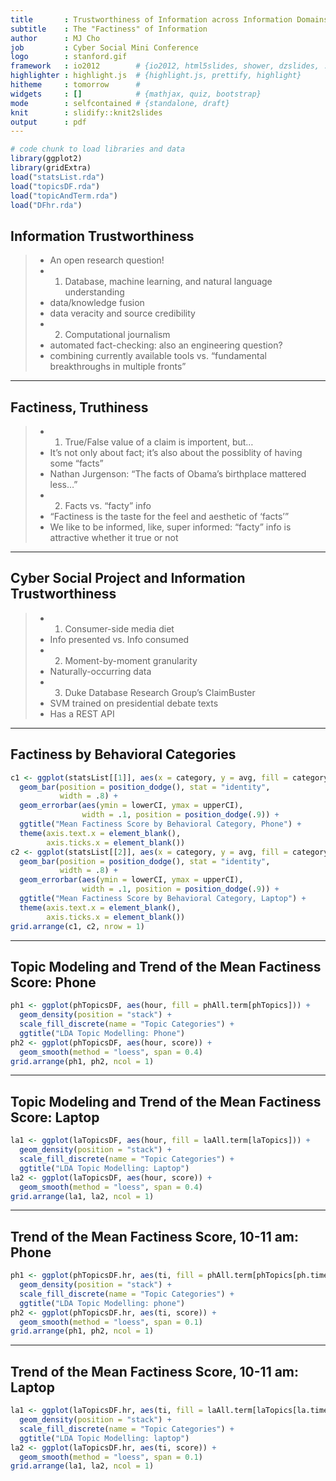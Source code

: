 ```yaml
---
title       : Trustworthiness of Information across Information Domains
subtitle    : The "Factiness" of Information
author      : MJ Cho
job         : Cyber Social Mini Conference
logo        : stanford.gif
framework   : io2012        # {io2012, html5slides, shower, dzslides, ...}
highlighter : highlight.js  # {highlight.js, prettify, highlight}
hitheme     : tomorrow      # 
widgets     : []            # {mathjax, quiz, bootstrap}
mode        : selfcontained # {standalone, draft}
knit        : slidify::knit2slides
output      : pdf
---
```


```r
# code chunk to load libraries and data
library(ggplot2)
library(gridExtra)
load("statsList.rda")
load("topicsDF.rda")
load("topicAndTerm.rda")
load("DFhr.rda")
```

## Information Trustworthiness
>- An open research question!
>- 1. Database, machine learning, and natural language understanding
  - data/knowledge fusion
  - data veracity and source credibility
>- 2. Computational journalism 
  - automated fact-checking: also an engineering question?
  - combining currently available tools vs. "fundamental breakthroughs in multiple fronts"

---

## Factiness, Truthiness
>- 1. True/False value of a claim is importent, but...
  - It's not only about fact; it's also about the possiblity of having some "facts"
  - Nathan Jurgenson: "The facts of Obama’s birthplace mattered less..."
>- 2. Facts vs. "facty" info
  - "Factiness is the taste for the feel and aesthetic of 'facts'" 
  - We like to be informed, like, super informed: "facty" info is attractive whether it true or not

---

## Cyber Social Project and Information Trustworthiness
>- 1. Consumer-side media diet
  - Info presented vs. Info consumed
>- 2. Moment-by-moment granularity
  - Naturally-occurring data
>- 3. Duke Database Research Group's ClaimBuster
  - SVM trained on presidential debate texts
  - Has a REST API

---

## Factiness by Behavioral Categories
```r
c1 <- ggplot(statsList[[1]], aes(x = category, y = avg, fill = category)) + 
  geom_bar(position = position_dodge(), stat = "identity",
           width = .8) +
  geom_errorbar(aes(ymin = lowerCI, ymax = upperCI),
                width = .1, position = position_dodge(.9)) +
  ggtitle("Mean Factiness Score by Behavioral Category, Phone") + 
  theme(axis.text.x = element_blank(),
        axis.ticks.x = element_blank())
c2 <- ggplot(statsList[[2]], aes(x = category, y = avg, fill = category)) + 
  geom_bar(position = position_dodge(), stat = "identity",
           width = .8) +
  geom_errorbar(aes(ymin = lowerCI, ymax = upperCI),
                width = .1, position = position_dodge(.9)) +
  ggtitle("Mean Factiness Score by Behavioral Category, Laptop") + 
  theme(axis.text.x = element_blank(),
        axis.ticks.x = element_blank())
grid.arrange(c1, c2, nrow = 1)
```

---

## Topic Modeling and Trend of the Mean Factiness Score: Phone
```r
ph1 <- ggplot(phTopicsDF, aes(hour, fill = phAll.term[phTopics])) + 
  geom_density(position = "stack") + 
  scale_fill_discrete(name = "Topic Categories") + 
  ggtitle("LDA Topic Modelling: Phone")
ph2 <- ggplot(phTopicsDF, aes(hour, score)) + 
  geom_smooth(method = "loess", span = 0.4)
grid.arrange(ph1, ph2, ncol = 1)
```

---

## Topic Modeling and Trend of the Mean Factiness Score: Laptop
```r
la1 <- ggplot(laTopicsDF, aes(hour, fill = laAll.term[laTopics])) + 
  geom_density(position = "stack") + 
  scale_fill_discrete(name = "Topic Categories") + 
  ggtitle("LDA Topic Modelling: Laptop")
la2 <- ggplot(laTopicsDF, aes(hour, score)) + 
  geom_smooth(method = "loess", span = 0.4)
grid.arrange(la1, la2, ncol = 1)
```

---

## Trend of the Mean Factiness Score, 10-11 am: Phone
```r
ph1 <- ggplot(phTopicsDF.hr, aes(ti, fill = phAll.term[phTopics[ph.timeInt]])) + 
  geom_density(position = "stack") + 
  scale_fill_discrete(name = "Topic Categories") + 
  ggtitle("LDA Topic Modelling: phone")
ph2 <- ggplot(phTopicsDF.hr, aes(ti, score)) + 
  geom_smooth(method = "loess", span = 0.1)
grid.arrange(ph1, ph2, ncol = 1)
```

---

## Trend of the Mean Factiness Score, 10-11 am: Laptop
```r
la1 <- ggplot(laTopicsDF.hr, aes(ti, fill = laAll.term[laTopics[la.timeInt]])) + 
  geom_density(position = "stack") + 
  scale_fill_discrete(name = "Topic Categories") + 
  ggtitle("LDA Topic Modelling: laptop")
la2 <- ggplot(laTopicsDF.hr, aes(ti, score)) + 
  geom_smooth(method = "loess", span = 0.1)
grid.arrange(la1, la2, ncol = 1)
```
